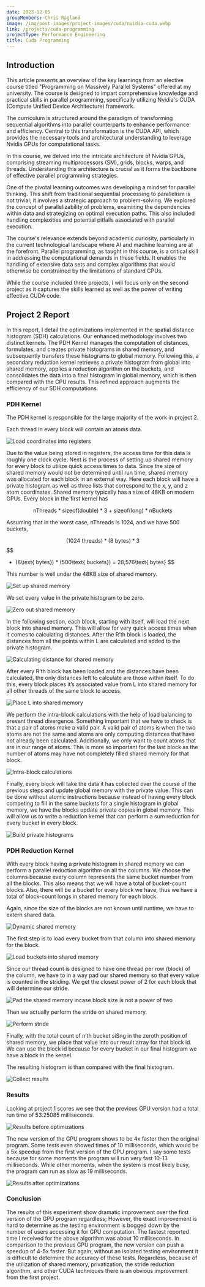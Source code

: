 ```yaml
---
date: 2023-12-05
groupMembers: Chris Ragland
image: /img/post-images/project-images/cuda/nvidia-cuda.webp
link: /projects/cuda-programming
projectType: Performance Engineering
title: Cuda Programming
---
```


## Introduction
This article presents an overview of the key learnings from an elective course titled "Programming on Massively Parallel Systems" offered at my university. The course is designed to impart comprehensive knowledge and practical skills in parallel programming, specifically utilizing Nvidia's CUDA (Compute Unified Device Architecture) framework.

The curriculum is structured around the paradigm of transforming sequential algorithms into parallel counterparts to enhance performance and efficiency. Central to this transformation is the CUDA API, which provides the necessary tools and architectural understanding to leverage Nvidia GPUs for computational tasks.

In this course, we delved into the intricate architecture of Nvidia GPUs, comprising streaming multiprocessors (SM), grids, blocks, warps, and threads. Understanding this architecture is crucial as it forms the backbone of effective parallel programming strategies.

One of the pivotal learning outcomes was developing a mindset for parallel thinking. This shift from traditional sequential processing to parallelism is not trivial; it involves a strategic approach to problem-solving. We explored the concept of parallelizability of problems, examining the dependencies within data and strategizing on optimal execution paths. This also included handling complexities and potential pitfalls associated with parallel execution.

The course's relevance extends beyond academic curiosity, particularly in the current technological landscape where AI and machine learning are at the forefront. Parallel programming, as taught in this course, is a critical skill in addressing the computational demands in these fields. It enables the handling of extensive data sets and complex algorithms that would otherwise be constrained by the limitations of standard CPUs.

While the course included three projects, I will focus only on the second project as it captures the skills learned as well as the power of writing effective CUDA code. 

## Project 2 Report
In this report, I detail the optimizations implemented in the spatial distance histogram (SDH) calculations. Our enhanced methodology involves two distinct kernels. The PDH Kernel manages the computation of distances, formulates, and creates private histograms in shared memory, and subsequently transfers these histograms to global memory. Following this, a secondary reduction kernel retrieves a private histogram from global into shared memory, applies a reduction algorithm on the buckets, and consolidates the data into a final histogram in global memory, which is then compared with the CPU results. This refined approach augments the efficiency of our SDH computations.

### PDH Kernel
The PDH kernel is responsible for the large majority of the work in project 2.

Each thread in every block will contain an atoms data.

<Image title="Load coordinates into registers" link="/img/post-images/project-images/cuda/picture-1.webp" />

Due to the value being stored in registers, the access time for this data is roughly one clock cycle. Next is the process of setting up shared memory for every block to utilize quick access times to data. Since the size of shared memory would not be determined until run time, shared memory was allocated for each block in an external way. Here each block will have a private histogram as well as three lists that correspond to the x, y, and z atom coordinates. Shared memory typically has a size of 48KB on modern GPUs. Every block in the first kernel has

$$
\text{nThreads} * \text{sizeof(double)} * 3 + \text{sizeof(long)} * \text{nBuckets}
$$

Assuming that in the worst case, nThreads is 1024, and we have 500 buckets,

$$
(1024\text{ threads}) * (8\text{ bytes}) * 3
$$
$$ 
+ (8\text{ bytes}) * (500\text{ buckets}) = 28,576\text{ bytes}
$$

This number is well under the 48KB size of shared memory.

<Image title="Set up shared memory" link="/img/post-images/project-images/cuda/picture-2.webp" />
 
We set every value in the private histogram to be zero.

<Image title="Zero out shared memory" link="/img/post-images/project-images/cuda/picture-3.webp" />

In the following section, each block, starting with itself, will load the next block into shared memory. This will allow for very quick access times when it comes to calculating distances. After the R’th block is loaded, the distances from all the points within L are calculated and added to the private histogram.

<Image title="Calculating distance for shared memory" link="/img/post-images/project-images/cuda/picture-4.webp" />
  
After every R’th block has been loaded and the distances have been calculated, the only distances left to calculate are those within itself. To do this, every block places it’s associated value from L into shared memory for all other threads of the same block to access.

<Image title="Place L into shared memory" link="/img/post-images/project-images/cuda/picture-5.webp" />

We perform the intra-block calculations with the help of load balancing to prevent thread divergence. Something important that we have to check is that a pair of atoms make a valid pair. A valid pair of atoms is when the two atoms are not the same and atoms are only computing distances that have not already been calculated. Additionally, we only want to count atoms that are in our range of atoms. This is more so important for the last block as the number of atoms may have not completely filled shared memory for that block.

<Image title="Intra-block calculations" link="/img/post-images/project-images/cuda/picture-6.webp" />
  
Finally, every block will take the data it has collected over the course of the previous steps and update global memory with the private value. This can be done without atomic instructions because instead of having every block competing to fill in the same buckets for a single histogram in global memory, we have the blocks update private copies in global memory. This will allow us to write a reduction kernel that can perform a sum reduction for every bucket in every block.

<Image title="Build private histograms" link="/img/post-images/project-images/cuda/picture-7.webp" />

### PDH Reduction Kernel
With every block having a private histogram in shared memory we can perform a parallel reduction algorithm on all the columns. We choose the columns because every column represents the same bucket number from all the blocks. This also means that we will have a total of bucket-count blocks. Also, there will be a bucket for every block we have, thus we have a total of block-count longs in shared memory for each block.

Again, since the size of the blocks are not known until runtime, we have to extern shared data.

<Image title="Dynamic shared memory" link="/img/post-images/project-images/cuda/picture-8.webp" />

The first step is to load every bucket from that column into shared memory for the block.

<Image title="Load buckets into shared memory" link="/img/post-images/project-images/cuda/picture-9.webp" />
  
Since our thread count is designed to have one thread per row (block) of the column, we have to in a way pad our shared memory so that every value is counted in the striding. We get the closest power of 2 for each block that will determine our stride.

<Image title="Pad the shared memory incase block size is not a power of two" link="/img/post-images/project-images/cuda/picture-10.webp" />

Then we actually perform the stride on shared memory.

<Image title="Perform stride" link="/img/post-images/project-images/cuda/picture-11.webp" />

Finally, with the total count of n’th bucket siSng in the zeroth position of shared memory, we place that value into our result array for that block id. We can use the block id because for every bucket in our final histogram we have a block in the kernel.

The resulting histogram is than compared with the final histogram.

<Image title="Collect results" link="/img/post-images/project-images/cuda/picture-12.webp" />

### Results
Looking at project 1 scores we see that the previous GPU version had a total run time of 53.25085 milliseconds.

<Image title="Results before optimizations" link="/img/post-images/project-images/cuda/picture-13.webp" />

The new version of the GPU program shows to be 4x faster then the original program. Some tests even showed times of 10 milliseconds, which would be a 5x speedup from the first version of the GPU program. I say some tests because for some moments the program will run very fast 10-13 milliseconds. While other moments, when the system is most likely busy, the program can run as slow as 19 milliseconds.

<Image title="Results after optimizations" link="/img/post-images/project-images/cuda/picture-14.webp" />

### Conclusion
The results of this experiment show dramatic improvement over the first version of the GPU program regardless; However, the exact improvement is hard to determine as the testing environment is bogged down by the number of users accessing it for GPU computation. The fastest reported time I received for the above algorithm was about 10 milliseconds. In comparison to the previous GPU program, the new version can push a speedup of 4-5x faster. But again, without an isolated testing environment it is difficult to determine the accuracy of these tests. Regardless, because of the utilization of shared memory, privatization, the stride reduction algorithm, and other CUDA techniques there is an obvious improvement from the first project.